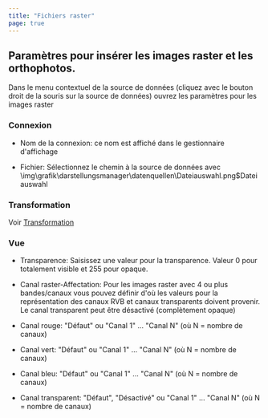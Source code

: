 ```yaml
---
title: "Fichiers raster"
page: true
---
```

## Param&#232;tres pour ins&#233;rer les images raster et les orthophotos.

Dans le menu contextuel de la source de donn&#233;es (cliquez avec le bouton droit de la souris sur la source de donn&#233;es) ouvrez les param&#232;tres pour les images raster

###  Connexion

- <Bold> Nom de la connexion: </Bold>  ce nom est affich&#233; dans le gestionnaire d&#39;affichage

- <Bold> Fichier: </Bold>  S&#233;lectionnez le chemin &#224; la source de donn&#233;es avec<Image>\img\grafik\darstellungsmanager\datenquellen\Dateiauswahl.png$Dateiauswahl</Image>



###  Transformation
Voir [Transformation](../../darstellungsmanager/datenquellen/transformation)


###  Vue

- <Bold> Transparence: </Bold>  Saisissez une valeur pour la transparence. Valeur 0 pour totalement visible et 255 pour opaque.

- <Bold> Canal raster-Affectation: </Bold>  Pour les images raster avec 4 ou plus bandes/canaux vous pouvez d&#233;finir d&#39;o&#249; les valeurs pour la repr&#233;sentation des canaux RVB et canaux transparents doivent provenir. Le canal transparent peut &#234;tre d&#233;sactiv&#233; (compl&#232;tement opaque)

- <Bold> Canal rouge: </Bold>  &quot;D&#233;faut&quot; ou &quot;Canal 1&quot; ... &quot;Canal N&quot; (o&#249; N = nombre de canaux)

- <Bold> Canal vert: </Bold>  &quot;D&#233;faut&quot; ou &quot;Canal 1&quot; ... &quot;Canal N&quot; (o&#249; N = nombre de canaux)

- <Bold> Canal bleu: </Bold>  &quot;D&#233;faut&quot; ou &quot;Canal 1&quot; ... &quot;Canal N&quot; (o&#249; N = nombre de canaux)

- <Bold> Canal transparent: </Bold>  &quot;D&#233;faut&quot;, &quot;D&#233;sactiv&#233;&quot; ou &quot;Canal 1&quot; ... &quot;Canal N&quot; (o&#249; N = nombre de canaux)





 